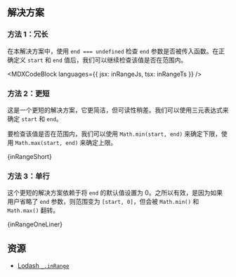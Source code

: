 

## 解决方案

### 方法 1：冗长

在本解决方案中，使用 `end === undefined` 检查 `end` 参数是否被传入函数。在正确定义 `start` 和 `end` 值后，我们可以继续检查该值是否在范围内。

<MDXCodeBlock languages={{ jsx: inRangeJs, tsx: inRangeTs }} />

### 方法 2：更短

这是一个更短的解决方案，它更简洁，但可读性稍差。我们可以使用三元表达式来确定 `start` 和 `end`。

要检查该值是否在范围内，我们可以使用 `Math.min(start, end)` 来确定下限，使用 `Math.max(start, end)` 来确定上限。

<MDXCodeBlock>
  {inRangeShort}
</MDXCodeBlock>

### 方法 3：单行

这个更短的解决方案依赖于将 `end` 的默认值设置为 0。之所以有效，是因为如果用户省略了 `end` 参数，则范围变为 `[start, 0]`，但会被 `Math.min()` 和 `Math.max()` 翻转。

<MDXCodeBlock>
  {inRangeOneLiner}
</MDXCodeBlock>

## 资源

* [Lodash `_.inRange`](https://lodash.com/docs/#inRange)
